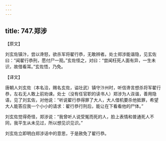 ```yaml
---
---
---
```

title: 747.郑涉
---



【原文】

刘玄佐镇汴，尝以谗怒，欲杀军将翟行恭，无敢辨者。处士郑涉能谐隐，见玄佐曰：“闻翟行恭刑，愿付尸一观。”玄佐怪之，对曰：“尝闻枉死人面有异，一生未识，故借看耳。”玄佐悟，乃免。

【译文】

唐朝人刘玄佐（本名洽，赐名玄佐，谥壮武）镇守汴州时，听信谗言想杀将军翟行恭，左右无人敢上前劝谏。处士（没有任官职的读书人）郑涉为人诙谐，善用隐语，见了刘玄佐，对他说：“听说翟行恭得罪了大人，大人借机要杀他抵罪，希望大人能答应我一个小小的请求：翟行恭行刑后，能让在下看看他的尸体。”

刘玄佐觉得奇怪，郑涉说：“我曾听人说受冤而死的人，脸上表情和普通死人不同，我平生从未见过，所以想见识见识。”

刘玄佐立即明白郑涉话中的意思，于是赦免了翟行恭。